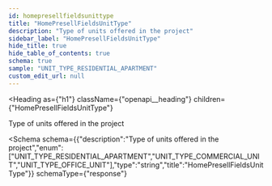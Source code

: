 ```yaml
---
id: homepresellfieldsunittype
title: "HomePresellFieldsUnitType"
description: "Type of units offered in the project"
sidebar_label: "HomePresellFieldsUnitType"
hide_title: true
hide_table_of_contents: true
schema: true
sample: "UNIT_TYPE_RESIDENTIAL_APARTMENT"
custom_edit_url: null
---
```



<Heading
  as={"h1"}
  className={"openapi__heading"}
  children={"HomePresellFieldsUnitType"}
>
</Heading>



Type of units offered in the project

<Schema
  schema={{"description":"Type of units offered in the project","enum":["UNIT_TYPE_RESIDENTIAL_APARTMENT","UNIT_TYPE_COMMERCIAL_UNIT","UNIT_TYPE_OFFICE_UNIT"],"type":"string","title":"HomePresellFieldsUnitType"}}
  schemaType={"response"}
>
  
</Schema>
            